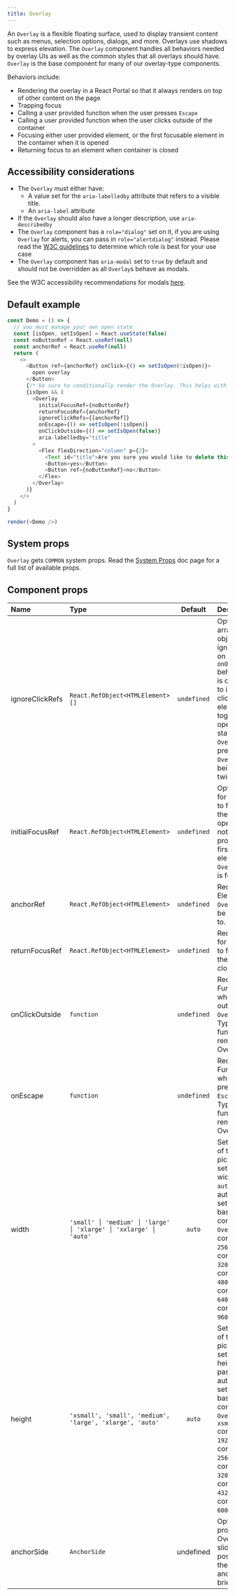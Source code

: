 ```yaml
---
title: Overlay
---
```


An `Overlay` is a flexible floating surface, used to display transient content such as menus, selection options, dialogs, and more. Overlays use shadows to express elevation. The `Overlay` component handles all behaviors needed by overlay UIs as well as the common styles that all overlays should have. `Overlay` is the base component for many of our overlay-type components.

Behaviors include:

- Rendering the overlay in a React Portal so that it always renders on top of other content on the page
- Trapping focus
- Calling a user provided function when the user presses `Escape`
- Calling a user provided function when the user clicks outside of the container
- Focusing either user provided element, or the first focusable element in the container when it is opened
- Returning focus to an element when container is closed

## Accessibility considerations

- The `Overlay` must either have:
  - A value set for the `aria-labelledby` attribute that refers to a visible title.
  - An `aria-label` attribute
- If the `Overlay` should also have a longer description, use `aria-describedby`
- The `Overlay` component has a `role="dialog"` set on it, if you are using `Overlay` for alerts, you can pass in `role="alertdialog"` instead. Please read the [W3C guidelines](https://www.w3.org/TR/wai-aria-1.1/#alertdialog) to determine which role is best for your use case
- The `Overlay` component has `aria-modal` set to `true` by default and should not be overridden as all `Overlay`s behave as modals.

See the W3C accessibility recommendations for modals [here](https://www.w3.org/TR/wai-aria-practices-1.1/#dialog_roles_states_props).

## Default example

```javascript live noinline
const Demo = () => {
  // you must manage your own open state
  const [isOpen, setIsOpen] = React.useState(false)
  const noButtonRef = React.useRef(null)
  const anchorRef = React.useRef(null)
  return (
    <>
      <Button ref={anchorRef} onClick={() => setIsOpen(!isOpen)}>
        open overlay
      </Button>
      {/* be sure to conditionally render the Overlay. This helps with performance and is required. */}
      {isOpen && (
        <Overlay
          initialFocusRef={noButtonRef}
          returnFocusRef={anchorRef}
          ignoreClickRefs={[anchorRef]}
          onEscape={() => setIsOpen(!isOpen)}
          onClickOutside={() => setIsOpen(false)}
          aria-labelledby="title"
        >
          <Flex flexDirection="column" p={2}>
            <Text id="title">Are you sure you would like to delete this item?</Text>
            <Button>yes</Button>
            <Button ref={noButtonRef}>no</Button>
          </Flex>
        </Overlay>
      )}
    </>
  )
}

render(<Demo />)
```

## System props

`Overlay` gets `COMMON` system props. Read the [System Props](/system-props) doc page for a full list of available props.

## Component props

| Name            | Type                              |   Default   | Description                                                                                                                                                                                                                                                                     |
| :-------------- | :-------------------------------- | :---------: | :------------------------------------------------------------------------------------------------------------------------------------------------------------------------------------------------------------------------------------------------------------------------------ |
| ignoreClickRefs | `React.RefObject<HTMLElement> []` | `undefined` | Optional. An array of ref objects to ignore clicks on in the `onOutsideClick` behavior. This is often used to ignore clicking on the element that toggles the open/closed state for the `Overlay` to prevent the `Overlay` from being toggled twice.                            |
| initialFocusRef | `React.RefObject<HTMLElement>`    | `undefined` | Optional. Ref for the element to focus when the `Overlay` is opened. If nothing is provided, the first focusable element in the `Overlay` body is focused.                                                                                                                      |
| anchorRef       | `React.RefObject<HTMLElement>`    | `undefined` | Required. Element the `Overlay` should be anchored to.                                                                                                                                                                                                                          |
| returnFocusRef  | `React.RefObject<HTMLElement>`    | `undefined` | Required. Ref for the element to focus when the `Overlay` is closed.                                                                                                                                                                                                            |
| onClickOutside  | `function`                        | `undefined` | Required. Function to call when clicking outside of the `Overlay`. Typically this function removes the Overlay.                                                                                                                                                                 |
| onEscape        | `function`                        | `undefined` | Required. Function to call when user presses `Escape`. Typically this function removes the Overlay.                                                                                                                                                                             |
| width           | `'small' │ 'medium' │ 'large' │ 'xlarge' │ 'xxlarge' │ 'auto'` |   `auto`    | Sets the width of the `Overlay`, pick from our set list of widths, or pass `auto` to automatically set the width based on the content of the `Overlay`. `small` corresponds to `256px`, `medium` corresponds to `320px`, `large` corresponds to `480px`, `xlarge` corresponds to `640px`, `xxlarge` corresponds to `960px`. |
| height          | `'xsmall', 'small', 'medium', 'large', 'xlarge', 'auto'`               |   `auto`    | Sets the height of the `Overlay`, pick from our set list of heights, or pass `auto` to automatically set the height based on the content of the `Overlay`. `xsmall` corresponds to `192px`, `small` corresponds to `256px`, `medium` corresponds to `320px`, `large` corresponds to `432px`, `xlarge` corresponds to `600px`.                                                         |
| anchorSide      | `AnchorSide`                      |  undefined  | Optional. If provided, the Overlay will slide into position from the side of the anchor with a brief animation                                                                                                                                                                  |
